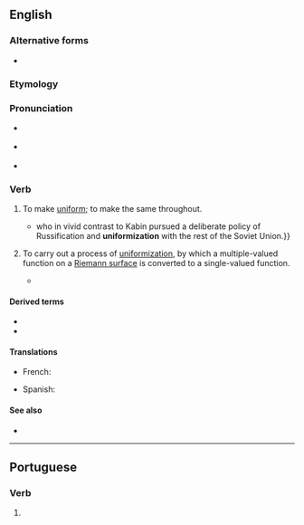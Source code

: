 ==English==

===Alternative forms===
* {{l|en|uniformise}}

===Etymology===
{{suffix|en|uniform|ize}}

===Pronunciation===
* {{a|GA}} {{IPA|/ˈjunɪfɔɹˌmaɪz/|lang=en}}
* {{a|RP}} {{IPA|/ˈjuːnɪfɔːˌmaɪz/|lang=en}}
* {{hyph|uni|form|ize|lang=en}}

===Verb===
{{en-verb|uniformiz}}

# {{lb|en|transitive}} To make [[uniform]]; to make the same throughout.
#* {{quote-book|lang=en|2004|Toivo Miljan|Historical Dictionary of Estonia|page=294|isbn=0810849046|url=http://books.google.com/books?id=XKWRct15XfkC|passage={{...}} who in vivid contrast to Kabin pursued a deliberate policy of Russification and '''uniformization''' with the rest of the Soviet Union.}}
# {{lb|en|mathematics}} To carry out a process of [[uniformization]], by which a multiple-valued function on a [[Riemann surface]] is converted to a single-valued function.
#* {{quote-book|lang=en|2000|Ludwig Bieberbach|Conformal Mapping|page=198|url=http://books.google.com/books?id=2D0eIxW3784C|isbn=0821821059|passage=It is clear that these functions are also the only ones to be '''uniformized''' by the simple mapping of the Riemann surface, for of course any function that is single-valued in ''t'' must have been, before the mapping, a single-valued function on the Riemann surface.}}

====Derived terms====
* {{l|en|uniformizable}}
* {{l|en|uniformization}}

====Translations====
{{trans-top|to make uniform}}
* French: {{t+|fr|uniformiser}}
{{trans-mid}}
* Spanish: {{t+|es|uniformar}}
{{trans-bottom}}

====See also====
* {{pedialite|uniformization (set theory)}}

----

==Portuguese==

===Verb===
{{head|pt|verb form}}

# {{pt-verb-form-of|uniformizar}}